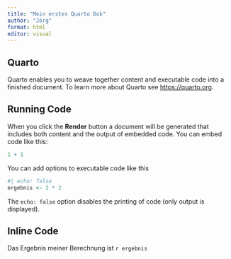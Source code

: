 ```yaml
---
title: "Mein erstes Quarto Dok"
author: "Jörg"
format: html
editor: visual
---
```


## Quarto

Quarto enables you to weave together content and executable code into a finished document. To learn more about Quarto see <https://quarto.org>.

## Running Code

When you click the **Render** button a document will be generated that includes both content and the output of embedded code. You can embed code like this:

```r
1 + 1
```

You can add options to executable code like this

```r
#| echo: false
ergebnis <- 2 * 2
```

The `echo: false` option disables the printing of code (only output is displayed).

## Inline Code

Das Ergebnis meiner Berechnung ist `r ergebnis`
